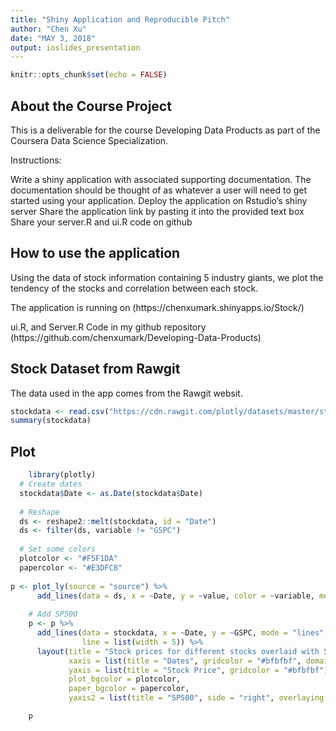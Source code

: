 ```yaml
---
title: "Shiny Application and Reproducible Pitch"
author: "Chen Xu"
date: "MAY 3, 2018"
output: ioslides_presentation
---
```


```r
knitr::opts_chunk$set(echo = FALSE)
```

## About the Course Project

This is a deliverable for the course Developing Data Products as part of the Coursera Data Science Specialization.

Instructions:

Write a shiny application with associated supporting documentation. The documentation should be thought of as whatever a user will need to get started using your application.
Deploy the application on Rstudio's shiny server
Share the application link by pasting it into the provided text box
Share your server.R and ui.R code on github

## How to use the application

Using the data of stock information containing 5 industry giants, we plot the tendency of the stocks and correlation between each stock.

The application is running on (https://chenxumark.shinyapps.io/Stock/)

ui.R, and Server.R Code in my github repository (https://github.com/chenxumark/Developing-Data-Products)

## Stock Dataset from Rawgit

The data used in the app comes from the Rawgit websit.

```r
stockdata <- read.csv("https://cdn.rawgit.com/plotly/datasets/master/stockdata.csv")
summary(stockdata)
```

## Plot
```r
    library(plotly)
  # Create dates
  stockdata$Date <- as.Date(stockdata$Date)
  
  # Reshape
  ds <- reshape2::melt(stockdata, id = "Date")
  ds <- filter(ds, variable != "GSPC")
  
  # Set some colors
  plotcolor <- "#F5F1DA"
  papercolor <- "#E3DFC8"
  
p <- plot_ly(source = "source") %>% 
      add_lines(data = ds, x = ~Date, y = ~value, color = ~variable, mode = "lines", line = list(width = 3))
    
    # Add SP500
    p <- p %>%
      add_lines(data = stockdata, x = ~Date, y = ~GSPC, mode = "lines", yaxis = "y2", name = "SP500", opacity = 0.3,
                line = list(width = 5)) %>% 
      layout(title = "Stock prices for different stocks overlaid with SP500",
             xaxis = list(title = "Dates", gridcolor = "#bfbfbf", domain = c(0, 0.98)),
             yaxis = list(title = "Stock Price", gridcolor = "#bfbfbf"), 
             plot_bgcolor = plotcolor,
             paper_bgcolor = papercolor, 
             yaxis2 = list(title = "SP500", side = "right", overlaying = "y"))
```

```r
    p
```

